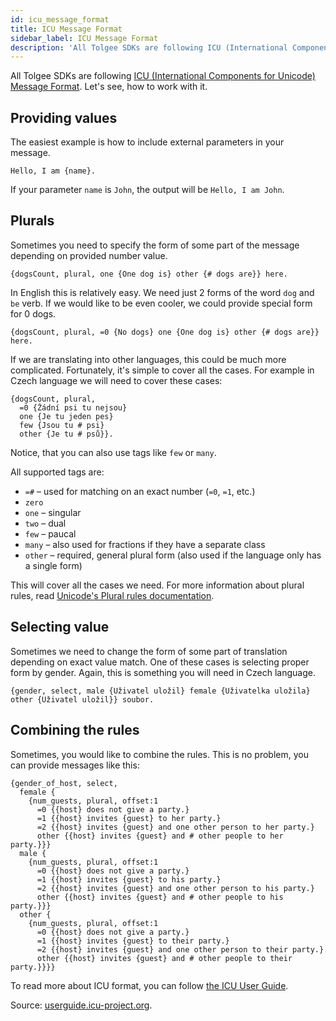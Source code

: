 ```yaml
---
id: icu_message_format
title: ICU Message Format
sidebar_label: ICU Message Format
description: 'All Tolgee SDKs are following ICU (International Components for Unicode) Message Format. Learn how to work with ICU Message Format in Tolgee.'
---
```


All Tolgee SDKs are following
[ICU (International Components for Unicode) Message Format](https://unicode-org.github.io/icu/userguide/format_parse/messages/).
Let's see, how to work with it.

## Providing values

The easiest example is how to include external parameters in your message.
``` icu-message-format
Hello, I am {name}.
```

If your parameter `name` is `John`, the output will be `Hello, I am John`.

## Plurals

Sometimes you need to specify the form of some part of the message depending on provided number value.
``` icu-message-format
{dogsCount, plural, one {One dog is} other {# dogs are}} here.
```

In English this is relatively easy. We need just 2 forms of the word `dog` and `be` verb. If we would like to be even cooler,
we could provide special form for 0 dogs.
``` icu-message-format
{dogsCount, plural, =0 {No dogs} one {One dog is} other {# dogs are}} here.
```

If we are translating into other languages, this could be much more complicated. Fortunately, it's simple to cover all
the cases. For example in Czech language we will need to cover these cases:

``` icu-message-format
{dogsCount, plural,
  =0 {Žádní psi tu nejsou}
  one {Je tu jeden pes}
  few {Jsou tu # psi}
  other {Je tu # psů}}.
```

Notice, that you can also use tags like `few` or `many`.

All supported tags are:
- `=#` – used for matching on an exact number (`=0`, `=1`, etc.)
- `zero`
- `one` – singular
- `two` – dual
- `few` – paucal
- `many` – also used for fractions if they have a separate class
- `other` – required, general plural form (also used if the language only has a single form)

This will cover all the cases we need. For more information about plural rules, read
[Unicode's Plural rules documentation](http://cldr.unicode.org/index/cldr-spec/plural-rules).

## Selecting value

Sometimes we need to change the form of some part of translation depending on exact value match. One of these cases is
selecting proper form by gender. Again, this is something you will need in Czech language.

``` icu-message-format
{gender, select, male {Uživatel uložil} female {Uživatelka uložila} other {Uživatel uložil}} soubor.
```

## Combining the rules

Sometimes, you would like to combine the rules. This is no problem, you can provide messages like this:

``` icu-message-format
{gender_of_host, select,
  female {
    {num_guests, plural, offset:1
      =0 {{host} does not give a party.}
      =1 {{host} invites {guest} to her party.}
      =2 {{host} invites {guest} and one other person to her party.}
      other {{host} invites {guest} and # other people to her party.}}}
  male {
    {num_guests, plural, offset:1
      =0 {{host} does not give a party.}
      =1 {{host} invites {guest} to his party.}
      =2 {{host} invites {guest} and one other person to his party.}
      other {{host} invites {guest} and # other people to his party.}}}
  other {
    {num_guests, plural, offset:1
      =0 {{host} does not give a party.}
      =1 {{host} invites {guest} to their party.}
      =2 {{host} invites {guest} and one other person to their party.}
      other {{host} invites {guest} and # other people to their party.}}}}
```

To read more about ICU format, you can follow [the ICU User Guide](http://userguide.icu-project.org/formatparse/messages).

Source: [userguide.icu-project.org](http://userguide.icu-project.org/formatparse/messages).
